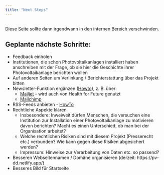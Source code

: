 ```yaml
---
title: "Next Steps"
---
```


::: {.callout-note}
## 
Diese Seite sollte dann irgendwann in den internen Bereich verschwinden.
:::


## Geplante nächste Schritte:
* Feedback einholen
* Institutionen, die schon Photovoltaikanlagen installiert haben anschreiben mit der Frage, ob sie hier die Geschichte ihrer Photovoltaikanlage berichten wollen
* Auf anderen Seiten um Verlinkung / Berichterstattung über das Projekt bitten
* Newsletter-Funktion ergänzen ([Howto](https://quarto.org/docs/websites/website-blog.html#subscriptions)), z. B. über:
  * [Mailjet](https://www.mailjet.com/pricing/) - wird auch von Health for Future genutzt
  * [Mailchimp](https://mailchimp.com/de/?currency=EUR)
* RSS-Feeds anbieten - [HowTo](https://quarto.org/docs/websites/website-blog.html#rss-feed)
* Rechtliche Aspekte klären
  * Insbesondere: Inweiweit dürfen Menschen, die versuchen eine Institution zur Installation einer Photovoltaikanlage zu motivieren davon berichten? Macht es einen Unterschied, ob man bei der Organisation arbeitet? 
  * Welche rechtlichen Risiken sind mit diesem Projekt (Presserecht etc.) verbunden? Wie kann gegen diese Risiken abgesichert werden?
  * Impressum: Hinweise zur Verarbeitung von Daten etc. so passend?
* Besseren Webseitennamen / Domäne organisieren (derzeit: https://pv-dd.netlify.app/)
* Besseres Bild für Startseite